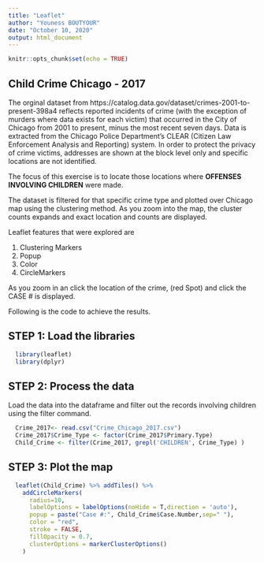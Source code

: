 ```yaml
---
title: "Leaflet"
author: "Youness BOUTYOUR"
date: "October 10, 2020"
output: html_document
---
```


```r
knitr::opts_chunk$set(echo = TRUE)
```

## Child Crime Chicago  - 2017
<!--Text comment-->

  The orginal dataset from https://catalog.data.gov/dataset/crimes-2001-to-present-398a4 reflects reported incidents of crime (with the exception of murders where data exists for each victim) that occurred in the City of Chicago from 2001 to present, minus the most recent seven days. Data is extracted from the Chicago Police Department's CLEAR (Citizen Law Enforcement Analysis and Reporting) system. In order to protect the privacy of crime victims, addresses are shown at the block level only and specific locations are not identified.
  
  The focus of this exercise is to locate those locations where **OFFENSES INVOLVING CHILDREN** were made.
  
  The dataset is filtered for that specific crime type and plotted over Chicago map using the clustering method. As you zoom into the map, the cluster counts expands and exact location and counts are displayed.
  
  Leaflet features that were explored are
  
1. Clustering Markers
2. Popup 
3. Color
4. CircleMarkers

  
  As you zoom in an click the location of the crime, (red Spot) and click the CASE # is displayed.

  Following is the code to achieve the results.

## STEP 1: Load the libraries
```r
  library(leaflet)
  library(dplyr)

```

## STEP 2: Process the data
   Load the data into the dataframe and filter out the records involving children using the filter command.
   
```r
  Crime_2017<- read.csv("Crime_Chicago_2017.csv")
  Crime_2017$Crime_Type <- factor(Crime_2017$Primary.Type)
  Child_Crime <- filter(Crime_2017, grepl('CHILDREN', Crime_Type) )
```

## STEP 3: Plot the map
```r
  leaflet(Child_Crime) %>% addTiles() %>%
    addCircleMarkers(
      radius=10,
      labelOptions = labelOptions(noHide = T,direction = 'auto'),
      popup = paste("Case #:", Child_Crime$Case.Number,sep=" "),
      color = "red",
      stroke = FALSE,
      fillOpacity = 0.7,
      clusterOptions = markerClusterOptions()
    ) 

```


